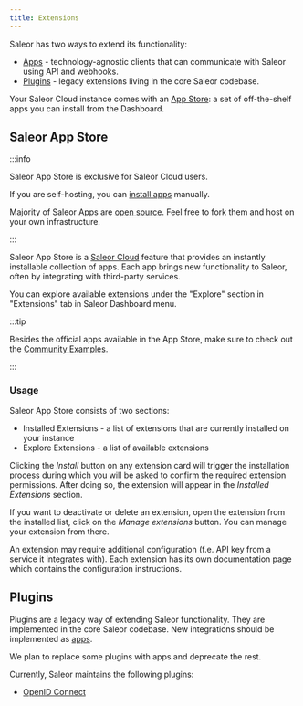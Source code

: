 ```yaml
---
title: Extensions
---
```


Saleor has two ways to extend its functionality:

- [Apps](developer/extending/apps/overview.mdx) - technology-agnostic clients that can communicate with Saleor using API and webhooks.
- [Plugins](#plugins) - legacy extensions living in the core Saleor codebase.

Your Saleor Cloud instance comes with an [App Store](#saleor-app-store): a set of off-the-shelf apps you can install from the Dashboard.

## Saleor App Store

:::info

Saleor App Store is exclusive for Saleor Cloud users.

If you are self-hosting, you can [install apps](developer/extending/apps/installing-apps.mdx) manually.

Majority of Saleor Apps are [open source](https://github.com/saleor/apps). Feel free to fork them and host on your own infrastructure.

:::

Saleor App Store is a [Saleor Cloud](/cloud/overview.mdx) feature that provides an instantly installable collection of apps. Each app brings new functionality to Saleor, often by integrating with third-party services.

You can explore available extensions under the "Explore" section in "Extensions" tab in Saleor Dashboard menu.

:::tip

Besides the official apps available in the App Store, make sure to check out the [Community Examples](developer/extending/apps/developing-apps/app-examples.mdx).

:::

### Usage

Saleor App Store consists of two sections:

- Installed Extensions - a list of extensions that are currently installed on your instance
- Explore Extensions - a list of available extensions

Clicking the _Install_ button on any extension card will trigger the installation process during which you will be asked to confirm the required extension permissions. After doing so, the extension will appear in the _Installed Extensions_ section.

If you want to deactivate or delete an extension, open the extension from the installed list, click on the _Manage extensions_ button. You can manage your extension from there.

An extension may require additional configuration (f.e. API key from a service it integrates with). Each extension has its own documentation page which contains the configuration instructions.


## Plugins

Plugins are a legacy way of extending Saleor functionality. They are implemented in the core Saleor codebase. New integrations should be implemented as [apps](developer/extending/apps/overview.mdx).

We plan to replace some plugins with apps and deprecate the rest.

Currently, Saleor maintains the following plugins:
- [OpenID Connect](developer/app-store/plugins/oidc.mdx)

